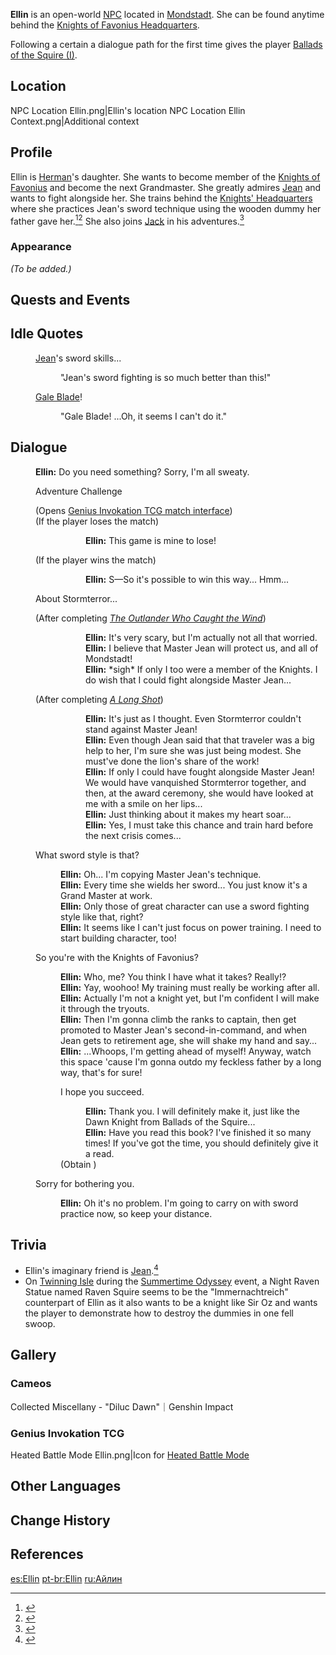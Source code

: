 {{Meta
<!-- REMOVE THIS TEMPLATE AFTER ADDING MISSING INFO -->
|missing_NPC_profile  = yes
}}
{{Character Infobox
|type             = Open-World NPC
|image            = NPC Ellin.png
|region           = Mondstadt
|location         = Mondstadt
|father           = Herman
|dialoguereward   = {{Card|Ballads of the Squire|vol=1}}
|voiceJP          = [http://amuleto.jp/talents/akagiharuna.html Akagi Haruna ({{ja|赤木 春菜}})]<ref name="Akagi Haruna">Amuleto: [http://amuleto.jp/talents/akagiharuna.html JP VA's Profile]</ref>
}}
{{About|the NPC Ellin|the [[Genius Invokation TCG]] card|Ellin (Support Card)}}
'''Ellin''' is an open-world [[NPC]] located in [[Mondstadt]]. She can be found anytime behind the [[Knights of Favonius Headquarters]].

Following a certain a dialogue path for the first time gives the player [[Ballads of the Squire|Ballads of the Squire (I)]].

==Location==
<gallery>
NPC Location Ellin.png|Ellin's location
NPC Location Ellin Context.png|Additional context
</gallery>

==Profile==
Ellin is [[Herman]]'s daughter. She wants to become member of the [[Knights of Favonius]] and become the next Grandmaster. She greatly admires [[Jean]] and wants to fight alongside her. She trains behind the [[Knights of Favonius Headquarters|Knights' Headquarters]] where she practices Jean's sword technique using the wooden dummy her father gave her.<ref>{{Ref/Quest|The Limitations of an Adventurer}}</ref><ref>{{Ref/Quest|Ellin, the Wannabe Knight}}</ref> She also joins [[Jack]] in his adventures.<ref>{{Ref/Quest|The South Wind Brings Adventure}}</ref>

===Appearance===
''(To be added.)''

==Quests and Events==
{{Quests and Events}}

==Idle Quotes==
{{Dialogue Start}}
:{{DIcon|Idle}} [[Jean]]'s sword skills...
::{{A|VO Ellin 01.ogg}} "Jean's sword fighting is so much better than this!"
:{{DIcon|Idle}} [[Gale Blade]]!
::{{A|VO Ellin 02.ogg}} "Gale Blade! ...Oh, it seems I can't do it."
{{Dialogue End}}

==Dialogue==
{{Dialogue Start}}
:'''Ellin:''' Do you need something? Sorry, I'm all sweaty.
:{{DIcon|TCG}} Adventure Challenge
:;(Opens [[Genius Invokation TCG/Stage/Ellin/Increasing Danger|Genius Invokation TCG match interface]])
:;(If the player loses the match)
:::'''Ellin:''' This game is mine to lose!
:;(If the player wins the match)
:::'''Ellin:''' S&mdash;So it's possible to win this way... Hmm...
:{{DIcon}} About Stormterror...
:;(After completing ''[[The Outlander Who Caught the Wind]]'')
:::'''Ellin:''' It's very scary, but I'm actually not all that worried.
:::'''Ellin:''' I believe that Master Jean will protect us, and all of Mondstadt!
:::'''Ellin:''' *sigh* If only I too were a member of the Knights. I do wish that I could fight alongside Master Jean...
:;(After completing ''[[A Long Shot]]'')
:::'''Ellin:''' It's just as I thought. Even Stormterror couldn't stand against Master Jean!
:::'''Ellin:''' Even though Jean said that that traveler was a big help to her, I'm sure she was just being modest. She must've done the lion's share of the work!
:::'''Ellin:''' If only I could have fought alongside Master Jean! We would have vanquished Stormterror together, and then, at the award ceremony, she would have looked at me with a smile on her lips...
:::'''Ellin:''' Just thinking about it makes my heart soar...
:::'''Ellin:''' Yes, I must take this chance and train hard before the next crisis comes...
:{{DIcon}} What sword style is that?
::'''Ellin:''' Oh... I'm copying Master Jean's technique.
::'''Ellin:''' Every time she wields her sword... You just know it's a Grand Master at work.
::'''Ellin:''' Only those of great character can use a sword fighting style like that, right?
::'''Ellin:''' It seems like I can't just focus on power training. I need to start building character, too!
:{{DIcon}} So you're with the Knights of Favonius?
::'''Ellin:''' Who, me? You think I have what it takes? Really!?
::'''Ellin:''' Yay, woohoo! My training must really be working after all.
::'''Ellin:''' Actually I'm not a knight yet, but I'm confident I will make it through the tryouts.
::'''Ellin:''' Then I'm gonna climb the ranks to captain, then get promoted to Master Jean's second-in-command, and when Jean gets to retirement age, she will shake my hand and say...
::'''Ellin:''' ...Whoops, I'm getting ahead of myself! Anyway, watch this space 'cause I'm gonna outdo my feckless father by a long way, that's for sure!
::{{DIcon|Reward}} I hope you succeed.
:::'''Ellin:''' Thank you. I will definitely make it, just like the Dawn Knight from Ballads of the Squire...
:::'''Ellin:''' Have you read this book? I've finished it so many times! If you've got the time, you should definitely give it a read.
::;(Obtain {{Item|Ballads of the Squire|text=Ballads of the Squire (I)|20|type=Book}})
:{{DIcon}} Sorry for bothering you.
::'''Ellin:''' Oh it's no problem. I'm going to carry on with sword practice now, so keep your distance.
{{Dialogue End}}

==Trivia==
* Ellin's imaginary friend is [[Jean]].<ref>{{Ref/Quest|A Child's Secret}}</ref>
* On [[Twinning Isle/2.8|Twinning Isle]] during the [[Summertime Odyssey]] event, a Night Raven Statue named Raven Squire seems to be the "Immernachtreich" counterpart of Ellin as it also wants to be a knight like Sir Oz and wants the player to demonstrate how to destroy the dummies in one fell swoop.

==Gallery==
===Cameos===
<gallery>
Collected Miscellany - "Diluc Dawn"｜Genshin Impact
</gallery>

===Genius Invokation TCG===
{{Genius Invokation TCG Cards by Featured Gallery}}
<gallery>
Heated Battle Mode Ellin.png|Icon for [[Heated Battle Mode/2023-03-11|Heated Battle Mode]]
</gallery>

==Other Languages==
{{Other Languages|default_hidden = 1
|en      = Ellin
|zhs     = 艾琳
|zhs_rm  = Àilín
|zht     = 艾琳
|zht_rm  = Àilín
|ja      = エリン
|ja_rm   = Erin
|ko      = 엘린
|es      = Ellin
|fr      = Eileen
|ru      = Айлин
|th      = Ellin
|vi      = Ellin
|de      = Ellin
|id      = Ellin
|pt      = Ellin
|tr      = Ellin
|it      = Ellin
}}

==Change History==
{{Change History|1.0}}

==References==
{{Reflist}}

[[es:Ellin]]
[[pt-br:Ellin]]
[[ru:Айлин]]